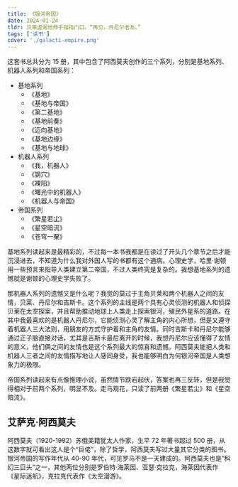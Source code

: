 ```yaml
---
title: 《银河帝国》
date: 2024-01-24
tldr: 贝莱虚弱地伸手指指门口。“再见，丹尼尔老友。”
tags: ['读书']
cover: './galacti-empire.png'
---
```


这套书总共分为 15 册，其中包含了阿西莫夫创作的三个系列，分别是基地系列、机器人系列和帝国系列：

- 基地系列
  - 《基地》
  - 《基地与帝国》
  - 《第二基地》
  - 《基地前奏》
  - 《迈向基地》
  - 《基地边缘》
  - 《基地与地球》
- 机器人系列
  - 《我，机器人》
  - 《钢穴》
  - 《裸阳》
  - 《曙光中的机器人》
  - 《机器人与帝国》
- 帝国系列
  - 《繁星若尘》
  - 《星空暗流》
  - 《苍穹一粟》

基地系列读起来是最精彩的，不过每一本书我都是在读过了开头几个章节之后才能沉浸进去，不知道为什么我对外国人写的书都有这个通病。心理史学，哈里·谢顿用一些预言来指导人类建立第二帝国，不过人类终究是复杂的。我想基地系列的遗憾就是谢顿的心理史学失败了。

那机器人系列的遗憾又是什么呢？我觉的莫过于主角贝莱和两个机器人之间的友情，贝莱、丹尼尔和吉斯卡。这个系列的主线是两个具有心灵侦测的机器人和侦探贝莱在太空探案，并且帮助推动地球上人类走上探索银河，殖民外星系的道路。在其中我最喜欢的是机器人丹尼尔，它能侦测心灵了解主角的内心所想，但是又遵守着机器人三大法则，用朋友的方式守护着和主角的友情。同时吉斯卡和丹尼尔能够通过正子脑直接对话，尤其是吉斯卡最后离开的时候，我想丹尼尔应该懂得了友情的意义，他们俩之间的友情也是这个系列最大的惊喜和遗憾。阿西莫夫能把人类和机器人三者之间的友情描写地让人感同身受，我也能够明白为何银河帝国是人类想象力的极限。

帝国系列读起来有点像推理小说，虽然情节跌宕起伏，答案也再三反转，但是我觉得相对于前两个系列，明显不及。走马观花，只读了前两册《繁星若尘》和《星空暗流》。

## 艾萨克·阿西莫夫

阿西莫夫（1920-1992）苏俄美籍犹太人作家，生平 72 年著书超过 500 册，从这数字就可看出这人是个“巨佬”，除了哲学，阿西莫夫写过大量其它分类的图书。银河帝国的写作年代从 40-90 年代，可见罗马不是一天建成的。阿西莫夫也是“科幻三巨头”之一，其他两位分别是罗伯特·海莱因、亚瑟·克拉克，海莱因代表作《星际迷航》，克拉克代表作《太空漫游》。
